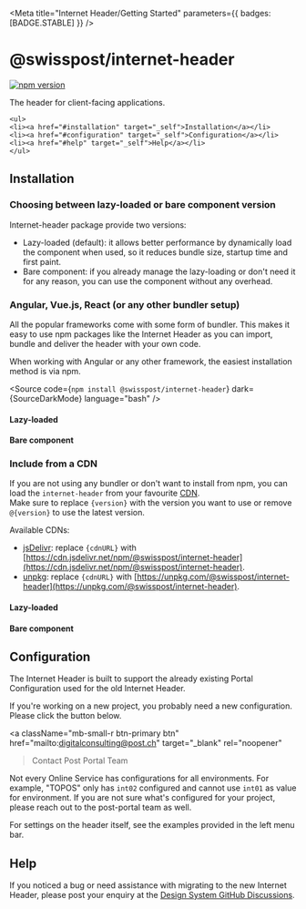 
<Meta
  title="Internet Header/Getting Started"
  parameters={{ badges: [BADGE.STABLE] }}
/>

# @swisspost/internet-header

[![npm version](https://badge.fury.io/js/@swisspost%2Finternet-header.svg)](https://badge.fury.io/js/@swisspost%2Finternet-header)

The header for client-facing applications.

    <ul>
    <li><a href="#installation" target="_self">Installation</a></li>
    <li><a href="#configuration" target="_self">Configuration</a></li>
    <li><a href="#help" target="_self">Help</a></li>
    </ul>

## Installation

### Choosing between lazy-loaded or bare component version

Internet-header package provide two versions:

  * Lazy-loaded (default): it allows better performance by dynamically load the component when used, so it reduces bundle size, startup time and first paint.
  * Bare component: if you already manage the lazy-loading or don't need it for any reason, you can use the component without any overhead.

### Angular, Vue.js, React (or any other bundler setup)

All the popular frameworks come with some form of bundler.
This makes it easy to use npm packages like the Internet Header as you can import,
bundle and deliver the header with your own code.

When working with Angular or any other framework, the easiest installation method is via npm.

<Source
  code={`npm install @swisspost/internet-header`}
  dark={SourceDarkMode}
  language="bash"
/>

<Source
  code={SampleFrameworks}
  dark={SourceDarkMode}
  language="html"
/>

#### Lazy-loaded

<Source
  code={SampleLazyLoaded}
  dark={SourceDarkMode}
  language="javascript"
/>

#### Bare component

<Source
  code={SampleBareComponent}
  dark={SourceDarkMode}
  language="javascript"
/>

### Include from a CDN

If you are not using any bundler or don't want to install from npm, you can load the `internet-header` from your favourite [CDN](https://en.wikipedia.org/wiki/Content_delivery_network).<br/>
Make sure to replace `{version}` with the version you want to use or remove `@{version}` to use the latest version.

Available CDNs:

* [jsDelivr](https://www.jsdelivr.com/): replace `{cdnURL}` with [https://cdn.jsdelivr.net/npm/@swisspost/internet-header](https://cdn.jsdelivr.net/npm/@swisspost/internet-header).
* [unpkg](https://unpkg.com/): replace `{cdnURL}` with [https://unpkg.com/@swisspost/internet-header](https://unpkg.com/@swisspost/internet-header).

#### Lazy-loaded

<Source
  code={SampleCDNLazyLoaded}
  dark={SourceDarkMode}
  language="html"
/>

#### Bare component

<Source
  code={SampleCDNBareComponent}
  dark={SourceDarkMode}
  language="html"
/>

## Configuration

The Internet Header is built to support the already existing Portal Configuration used for the old Internet Header.

If you're working on a new project, you probably need a new configuration. Please click the button below.

<a
  className="mb-small-r btn-primary btn"
  href="mailto:digitalconsulting@post.ch"
  target="_blank"
  rel="noopener"
>Contact Post Portal Team <post-icon name="1001" className="fs-large" /></a>

Not every Online Service has configurations for all environments.
For example, "TOPOS" only has `int02` configured and cannot use `int01` as value for environment.
If you are not sure what's configured for your project, please reach out to the post-portal team as well.

For settings on the header itself, see the examples provided in the left menu bar.

## Help

If you noticed a bug or need assistance with migrating to the new Internet Header, please post your enquiry at the [Design System GitHub Discussions](https://github.com/swisspost/design-system/discussions/categories/q-a).
